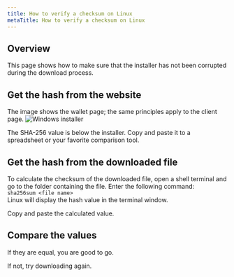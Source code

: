 ```yaml
---
title: How to verify a checksum on Linux
metaTitle: How to verify a checksum on Linux
---
```


## Overview

This page shows how to make sure that the installer has not been corrupted during the download process. 

## Get the hash from the website

The image shows the wallet page; the same principles apply to the client page.
![Windows installer](../images/9-wallet-checksum.png)

The SHA-256 value is below the installer. Copy and paste it to a spreadsheet or your favorite comparison tool.


## Get the hash from the downloaded file

To calculate the checksum of the downloaded file, open a shell terminal and go to the folder containing the file.
Enter the following command:  
`sha256sum <file name>`  
Linux will display the hash value in the terminal window.

Copy and paste the calculated value.

## Compare the values

If they are equal, you are good to go.

If not, try downloading again.
